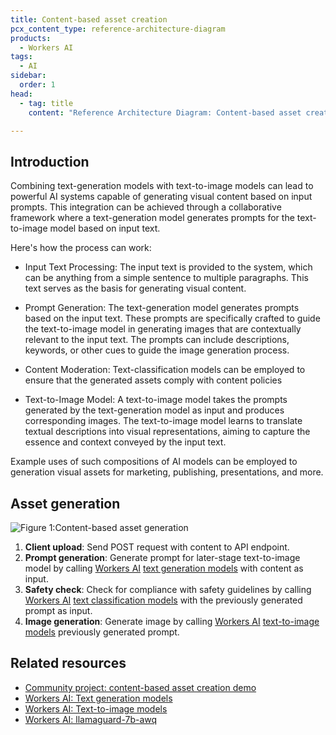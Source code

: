 ```yaml
---
title: Content-based asset creation
pcx_content_type: reference-architecture-diagram
products:
  - Workers AI
tags:
  - AI
sidebar:
  order: 1
head:
  - tag: title
    content: "Reference Architecture Diagram: Content-based asset creation"

---
```


## Introduction

Combining text-generation models with text-to-image models can lead to powerful AI systems capable of generating visual content based on input prompts. This integration can be achieved through a collaborative framework where a text-generation model generates prompts for the text-to-image model based on input text.

Here's how the process can work:

* Input Text Processing: The input text is provided to the system, which can be anything from a simple sentence to multiple paragraphs. This text serves as the basis for generating visual content.

* Prompt Generation: The text-generation model generates prompts based on the input text. These prompts are specifically crafted to guide the text-to-image model in generating images that are contextually relevant to the input text. The prompts can include descriptions, keywords, or other cues to guide the image generation process.

* Content Moderation: Text-classification models can be employed to ensure that the generated assets comply with content policies

* Text-to-Image Model: A text-to-image model takes the prompts generated by the text-generation model as input and produces corresponding images. The text-to-image model learns to translate textual descriptions into visual representations, aiming to capture the essence and context conveyed by the input text.

Example uses of such compositions of AI models can be employed to generation visual assets for marketing, publishing, presentations, and more.

## Asset generation

![Figure 1:Content-based asset generation](~/assets/images/reference-architecture/ai-asset-generation-diagrams/ai-asset-generation.svg "Figure 1: Content-based asset generation")

1. **Client upload**: Send POST request with content to API endpoint.
2. **Prompt generation**: Generate prompt for later-stage text-to-image model by calling [Workers AI](/workers-ai/) [text generation models](/workers-ai/models/#text-generation) with content as input.
3. **Safety check**: Check for compliance with safety guidelines by calling [Workers AI](/workers-ai/) [text classification models](/workers-ai/models/#text-classification) with the previously generated prompt as input.
4. **Image generation**: Generate image by calling [Workers AI](/workers-ai/) [text-to-image models](/workers-ai/models/#text-to-image) previously generated prompt.

## Related resources

* [Community project: content-based asset creation demo](https://auto-asset.pages.dev/)
* [Workers AI: Text generation models](/workers-ai/models/#text-generation)
* [Workers AI: Text-to-image models](/workers-ai/models/#text-to-image)
* [Workers AI: llamaguard-7b-awq](/workers-ai/models/llamaguard-7b-awq/)
